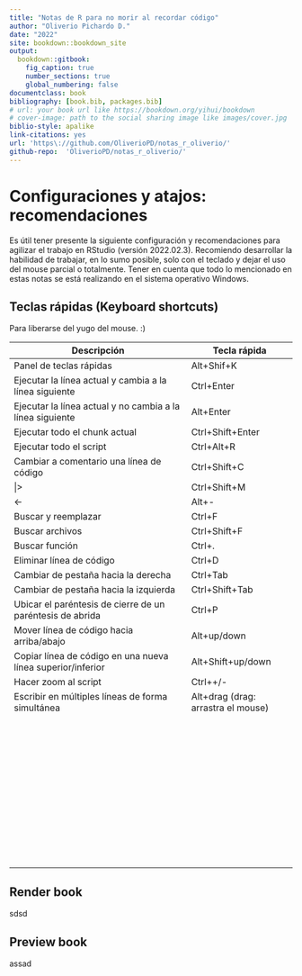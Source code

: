 ```yaml
---
title: "Notas de R para no morir al recordar código"
author: "Oliverio Pichardo D."
date: "2022"
site: bookdown::bookdown_site
output:
  bookdown::gitbook:
    fig_caption: true
    number_sections: true
    global_numbering: false
documentclass: book
bibliography: [book.bib, packages.bib]
# url: your book url like https://bookdown.org/yihui/bookdown
# cover-image: path to the social sharing image like images/cover.jpg
biblio-style: apalike
link-citations: yes
url: 'https\://github.com/OliverioPD/notas_r_oliverio/'
github-repo:  'OliverioPD/notas_r_oliverio/'
---
```


# Configuraciones y atajos: recomendaciones

Es útil tener presente la siguiente configuración y recomendaciones para agilizar el trabajo en RStudio (versión 2022.02.3). Recomiendo desarrollar la habilidad de trabajar, en lo sumo posible, solo con el teclado y dejar el uso del mouse parcial o totalmente. Tener en cuenta que todo lo mencionado en estas notas se está realizando en el sistema operativo Windows.

## Teclas rápidas (Keyboard shortcuts)

Para liberarse del yugo del mouse. :)

| Descripción                                                 | Tecla rápida                       |
|-------------------------------------------------------------|------------------------------------|
| Panel de teclas rápidas                                     | Alt+Shif+K                         |
| Ejecutar la línea actual y cambia a la línea siguiente      | Ctrl+Enter                         |
| Ejecutar la línea actual y no cambia a la línea siguiente   | Alt+Enter                          |
| Ejecutar todo el chunk actual                               | Ctrl+Shift+Enter                   |
| Ejecutar todo el script                                     | Ctrl+Alt+R                         |
| Cambiar a comentario una línea de código                    | Ctrl+Shift+C                       |
| \|\>                                                        | Ctrl+Shift+M                       |
| \<-                                                         | Alt+-                              |
| Buscar y reemplazar                                         | Ctrl+F                             |
| Buscar archivos                                             | Ctrl+Shift+F                       |
| Buscar función                                              | Ctrl+.                             |
| Eliminar línea de código                                    | Ctrl+D                             |
| Cambiar de pestaña hacia la derecha                         | Ctrl+Tab                           |
| Cambiar de pestaña hacia la izquierda                       | Ctrl+Shift+Tab                     |
| Ubicar el paréntesis de cierre de un paréntesis de abrida   | Ctrl+P                             |
| Mover línea de código hacia arriba/abajo                    | Alt+up/down                        |
| Copiar línea de código en una nueva línea superior/inferior | Alt+Shift+up/down                  |
| Hacer zoom al script                                        | Ctrl++/-                           |
| Escribir en múltiples líneas de forma simultánea            | Alt+drag (drag: arrastra el mouse) |
|                                                             |                                    |
|                                                             |                                    |
|                                                             |                                    |
|                                                             |                                    |
|                                                             |                                    |
|                                                             |                                    |
|                                                             |                                    |
|                                                             |                                    |
|                                                             |                                    |
|                                                             |                                    |
|                                                             |                                    |
|                                                             |                                    |
|                                                             |                                    |
|                                                             |                                    |
|                                                             |                                    |
|                                                             |                                    |
|                                                             |                                    |
|                                                             |                                    |
|                                                             |                                    |
|                                                             |                                    |
|                                                             |                                    |
|                                                             |                                    |
|                                                             |                                    |
|                                                             |                                    |
|                                                             |                                    |
|                                                             |                                    |
|                                                             |                                    |
|                                                             |                                    |
|                                                             |                                    |
|                                                             |                                    |
|                                                             |                                    |
|                                                             |                                    |
|                                                             |                                    |
|                                                             |                                    |
|                                                             |                                    |
|                                                             |                                    |
|                                                             |                                    |
|                                                             |                                    |
|                                                             |                                    |
|                                                             |                                    |
|                                                             |                                    |
|                                                             |                                    |
|                                                             |                                    |
|                                                             |                                    |
|                                                             |                                    |

## Render book

sdsd

## Preview book

assad
